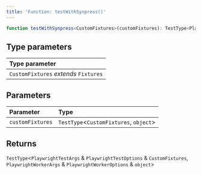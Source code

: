 ```yaml
---
title: 'Function: testWithSynpress()'
---
```


```ts
function testWithSynpress<CustomFixtures>(customFixtures): TestType<PlaywrightTestArgs & PlaywrightTestOptions & CustomFixtures, PlaywrightWorkerArgs & PlaywrightWorkerOptions & object>
```

## Type parameters

| Type parameter |
| :------ |
| `CustomFixtures` *extends* `Fixtures` |

## Parameters

| Parameter | Type |
| :------ | :------ |
| `customFixtures` | `TestType`\<`CustomFixtures`, `object`\> |

## Returns

`TestType`\<`PlaywrightTestArgs` & `PlaywrightTestOptions` & `CustomFixtures`, `PlaywrightWorkerArgs` & `PlaywrightWorkerOptions` & `object`\>
